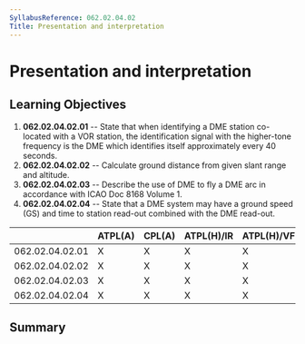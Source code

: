 ```yaml
---
SyllabusReference: 062.02.04.02
Title: Presentation and interpretation
---
```


# Presentation and interpretation

## Learning Objectives

1.  **062.02.04.02.01** -- State that when identifying a DME station co-located
    with a VOR station, the identification signal with the higher-tone frequency
    is the DME which identifies itself approximately every 40 seconds.
2.  **062.02.04.02.02** -- Calculate ground distance from given slant range and
    altitude.
3.  **062.02.04.02.03** -- Describe the use of DME to fly a DME arc in
    accordance with ICAO Doc 8168 Volume 1.
4.  **062.02.04.02.04** -- State that a DME system may have a ground speed (GS)
    and time to station read-out combined with the DME read-out.

|                 | ATPL(A) | CPL(A) | ATPL(H)/IR | ATPL(H)/VFR | CPL(H) | IR  | CBIR(A) |
| --------------- | ------- | ------ | ---------- | ----------- | ------ | --- | ------- |
| 062.02.04.02.01 | X       | X      | X          | X           | X      | X   | X       |
| 062.02.04.02.02 | X       | X      | X          | X           | X      | X   | X       |
| 062.02.04.02.03 | X       | X      | X          | X           | X      | X   | X       |
| 062.02.04.02.04 | X       | X      | X          | X           | X      | X   | X       |

## Summary
